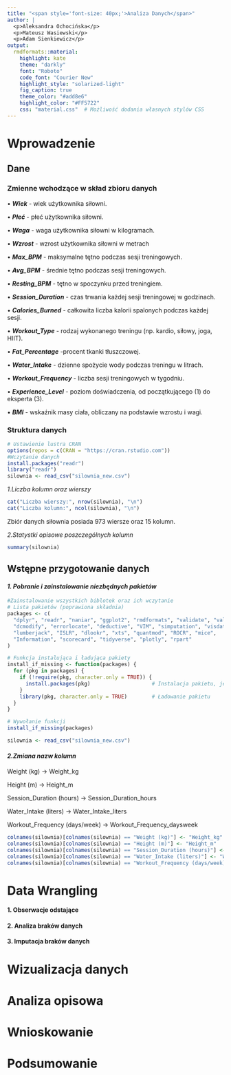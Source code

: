 ```yaml
---
title: "<span style='font-size: 40px;'>Analiza Danych</span>"
author: |
  <p>Aleksandra Ochocińska</p>
  <p>Mateusz Wasiewski</p>
  <p>Adam Sienkiewicz</p>
output:
  rmdformats::material:
    highlight: kate
    theme: "darkly" 
    font: "Roboto"  
    code_font: "Courier New"  
    highlight_style: "solarized-light"  
    fig_caption: true  
    theme_color: "#add8e6"  
    highlight_color: "#FF5722"  
    css: "material.css"  # Możliwość dodania własnych stylów CSS
---
```


# **Wprowadzenie**

## **Dane**

### **Zmienne wchodzące w skład zbioru danych**

• ***Wiek*** - wiek użytkownika siłowni.

• ***Płeć*** - płeć użytkownika siłowni.

• ***Waga*** - waga użytkownika siłowni w kilogramach.

• ***Wzrost*** - wzrost użytkownika siłowni w metrach

• ***Max_BPM*** - maksymalne tętno podczas sesji treningowych.

• ***Avg_BPM*** - średnie tętno podczas sesji treningowych.

• ***Resting_BPM*** - tętno w spoczynku przed treningiem.

• ***Session_Duration*** - czas trwania każdej sesji treningowej w godzinach.

• ***Calories_Burned*** - całkowita liczba kalorii spalonych podczas każdej sesji.

• ***Workout_Type*** - rodzaj wykonanego treningu (np. kardio, siłowy, joga, HIIT).

• ***Fat_Percentage*** -procent tkanki tłuszczowej.

• ***Water_Intake*** - dzienne spożycie wody podczas treningu w litrach.

• ***Workout_Frequency*** - liczba sesji treningowych w tygodniu.

• ***Experience_Level*** - poziom doświadczenia, od początkującego (1) do eksperta (3).

• ***BMI*** - wskaźnik masy ciała, obliczany na podstawie wzrostu i wagi.

### **Struktura danych**

<!-- Wczytanie danych-->

```r
# Ustawienie lustra CRAN
options(repos = c(CRAN = "https://cran.rstudio.com"))
#Wczytanie danych
install.packages("readr")
library("readr")
silownia <- read_csv("silownia_new.csv")
```

*1.Liczba kolumn oraz wierszy*

```r
cat("Liczba wierszy:", nrow(silownia), "\n")
cat("Liczba kolumn:", ncol(silownia), "\n")
```

Zbiór danych siłownia posiada 973 wiersze oraz 15 kolumn.

*2.Statystki opisowe poszczególnych kolumn*

```r
summary(silownia)
```

## **Wstępne przygotowanie danych**

#### *1. Pobranie i zainstalowanie niezbędnych pakietów*

```r
#Zainstalowanie wszystkich biblotek oraz ich wczytanie
# Lista pakietów (poprawiona składnia)
packages <- c(
  "dplyr", "readr", "naniar", "ggplot2", "rmdformats", "validate", "validatetools", 
  "dcmodify", "errorlocate", "deductive", "VIM", "simputation", "visdat", 
  "lumberjack", "ISLR", "dlookr", "xts", "quantmod", "ROCR", "mice", 
  "Information", "scorecard", "tidyverse", "plotly", "rpart"
)

# Funkcja instalująca i ładująca pakiety
install_if_missing <- function(packages) {
  for (pkg in packages) {
    if (!require(pkg, character.only = TRUE)) { 
      install.packages(pkg)                    # Instalacja pakietu, jeśli go brakuje
    }
    library(pkg, character.only = TRUE)        # Ładowanie pakietu
  }
}

# Wywołanie funkcji
install_if_missing(packages)
```

```r
silownia <- read_csv("silownia_new.csv")
```

#### *2.Zmiana nazw kolumn*

Weight (kg) -\> Weight_kg

Height (m) -\> Height_m

Session_Duration (hours) -\> Session_Duration_hours

Water_Intake (liters) -\> Water_Intake_liters

Workout_Frequency (days/week) -\> Workout_Frequency_daysweek

```r
colnames(silownia)[colnames(silownia) == "Weight (kg)"] <- "Weight_kg"
colnames(silownia)[colnames(silownia) == "Height (m)"] <- "Height_m"
colnames(silownia)[colnames(silownia) == "Session_Duration (hours)"] <- "Session_Duration_hours"
colnames(silownia)[colnames(silownia) == "Water_Intake (liters)"] <- "Water_Intake_liters"
colnames(silownia)[colnames(silownia) == "Workout_Frequency (days/week)"] <- "Workout_Frequency_daysweek"
```

# **Data Wrangling**

#### 1. Obserwacje odstające

#### 2. Analiza braków danych

#### 3. Imputacja braków danych


# Wizualizacja danych

# Analiza opisowa

# Wnioskowanie

# Podsumowanie
